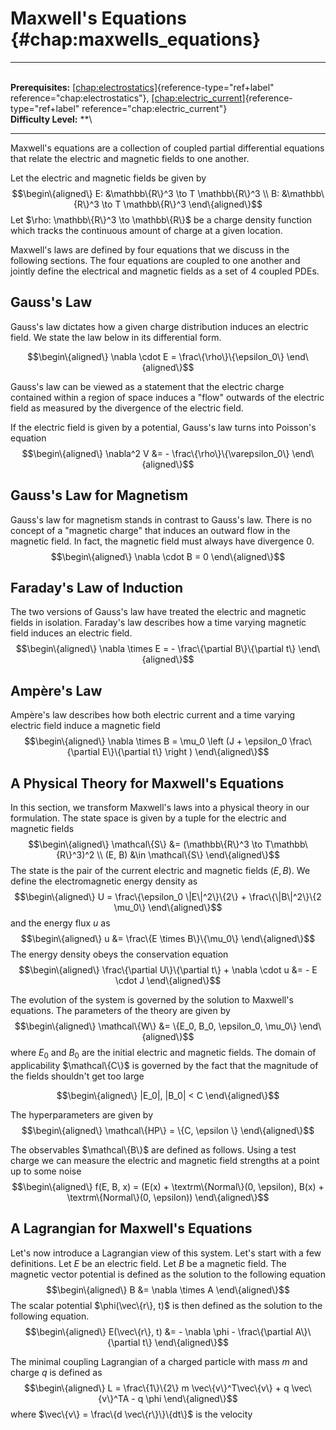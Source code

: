 # Maxwell's Equations \{#chap:maxwells_equations\}

------------------------------------------------------------------------

\
**Prerequisites:**
[\[chap:electrostatics\]](#chap:electrostatics)\{reference-type="ref+label"
reference="chap:electrostatics"\},
[\[chap:electric_current\]](#chap:electric_current)\{reference-type="ref+label"
reference="chap:electric_current"\}\
**Difficulty Level:** \*\*\

------------------------------------------------------------------------

Maxwell's equations are a collection of coupled partial differential
equations that relate the electric and magnetic fields to one another.

Let the electric and magnetic fields be given by $$\begin\{aligned\}
E: &\mathbb\{R\}^3 \to T \mathbb\{R\}^3 \\
B: &\mathbb\{R\}^3 \to T \mathbb\{R\}^3
\end\{aligned\}$$ Let $\rho: \mathbb\{R\}^3 \to \mathbb\{R\}$ be a charge
density function which tracks the continuous amount of charge at a given
location.

Maxwell's laws are defined by four equations that we discuss in the
following sections. The four equations are coupled to one another and
jointly define the electrical and magnetic fields as a set of 4 coupled
PDEs.

## Gauss's Law

Gauss's law dictates how a given charge distribution induces an electric
field. We state the law below in its differential form.

$$\begin\{aligned\}
\nabla \cdot E = \frac\{\rho\}\{\epsilon_0\}
\end\{aligned\}$$

Gauss's law can be viewed as a statement that the electric charge
contained within a region of space induces a \"flow\" outwards of the
electric field as measured by the divergence of the electric field.

If the electric field is given by a potential, Gauss's law turns into
Poisson's equation $$\begin\{aligned\}
\nabla^2 V &= - \frac\{\rho\}\{\varepsilon_0\}
\end\{aligned\}$$

## Gauss's Law for Magnetism

Gauss's law for magnetism stands in contrast to Gauss's law. There is no
concept of a \"magnetic charge\" that induces an outward flow in the
magnetic field. In fact, the magnetic field must always have divergence
0. $$\begin\{aligned\}
\nabla \cdot B = 0
\end\{aligned\}$$

## Faraday's Law of Induction

The two versions of Gauss's law have treated the electric and magnetic
fields in isolation. Faraday's law describes how a time varying magnetic
field induces an electric field. $$\begin\{aligned\}
\nabla \times E = - \frac\{\partial B\}\{\partial t\}
\end\{aligned\}$$

## Ampère's Law

Ampère's law describes how both electric current and a time varying
electric field induce a magnetic field $$\begin\{aligned\}
\nabla \times B = \mu_0 \left (J + \epsilon_0 \frac\{\partial E\}\{\partial t\} \right )
\end\{aligned\}$$

## A Physical Theory for Maxwell's Equations

In this section, we transform Maxwell's laws into a physical theory in
our formulation. The state space is given by a tuple for the electric
and magnetic fields $$\begin\{aligned\}
\mathcal\{S\} &= (\mathbb\{R\}^3 \to T\mathbb\{R\}^3)^2 \\
(E, B) &\in \mathcal\{S\}
\end\{aligned\}$$ The state is the pair of the current electric and
magnetic fields $(E, B)$. We define the electromagnetic energy density
as $$\begin\{aligned\}
U = \frac\{\epsilon_0 \|E\|^2\}\{2\} + \frac\{\|B\|^2\}\{2 \mu_0\}
\end\{aligned\}$$ and the energy flux $u$ as $$\begin\{aligned\}
u &= \frac\{E \times B\}\{\mu_0\}
\end\{aligned\}$$ The energy density obeys the conservation equation
$$\begin\{aligned\}
\frac\{\partial U\}\{\partial t\} + \nabla \cdot u &= - E \cdot J
\end\{aligned\}$$

The evolution of the system is governed by the solution to Maxwell's
equations. The parameters of the theory are given by $$\begin\{aligned\}
\mathcal\{W\} &= \{E_0, B_0, \epsilon_0, \mu_0\}
\end\{aligned\}$$ where $E_0$ and $B_0$ are the initial electric and
magnetic fields. The domain of applicability $\mathcal\{C\}$ is governed
by the fact that the magnitude of the fields shouldn't get too large

$$\begin\{aligned\}
|E_0|, |B_0| < C
\end\{aligned\}$$

The hyperparameters are given by $$\begin\{aligned\}
\mathcal\{HP\} = \{C, \epsilon \}
\end\{aligned\}$$

The observables $\mathcal\{B\}$ are defined as follows. Using a test
charge we can measure the electric and magnetic field strengths at a
point up to some noise $$\begin\{aligned\}
f(E, B, x) = (E(x) + \textrm\{Normal\}(0, \epsilon), B(x) + \textrm\{Normal\}(0, \epsilon))
\end\{aligned\}$$

## A Lagrangian for Maxwell's Equations

Let's now introduce a Lagrangian view of this system. Let's start with a
few definitions. Let $E$ be an electric field. Let $B$ be a magnetic
field. The magnetic vector potential is defined as the solution to the
following equation $$\begin\{aligned\}
    B &= \nabla \times A
\end\{aligned\}$$ The scalar potential $\phi(\vec\{r\}, t)$ is then defined
as the solution to the following equation. $$\begin\{aligned\}
    E(\vec\{r\}, t)  &= - \nabla \phi - \frac\{\partial A\}\{\partial t\}
\end\{aligned\}$$

The minimal coupling Lagrangian of a charged particle with mass $m$ and
charge $q$ is defined as $$\begin\{aligned\}
    L = \frac\{1\}\{2\} m \vec\{v\}^T\vec\{v\} + q \vec\{v\}^TA - q \phi 
\end\{aligned\}$$ where $\vec\{v\} = \frac\{d \vec\{r\}\}\{dt\}$ is the velocity
